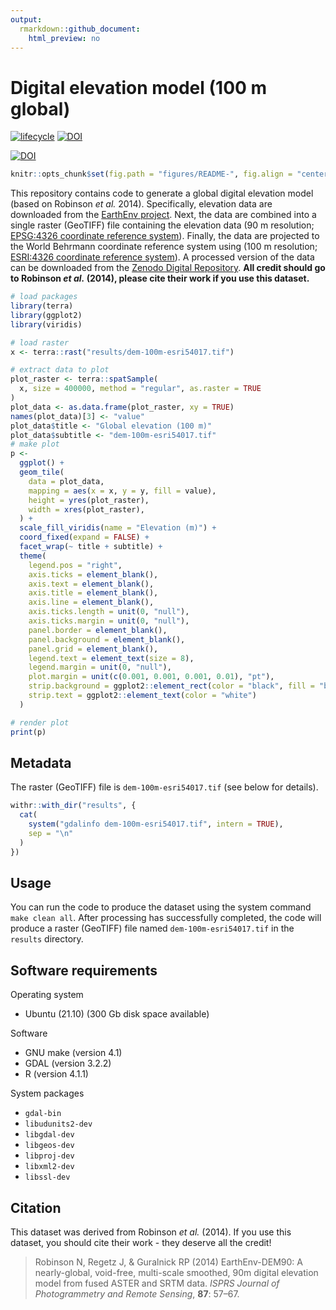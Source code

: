 ```yaml
---
output:
  rmarkdown::github_document:
    html_preview: no
---
```


<!--- README.md is generated from README.Rmd. Please edit that file -->

# Digital elevation model (100 m global)

[![lifecycle](https://img.shields.io/badge/Lifecycle-stable-brightgreen.svg)](https://lifecycle.r-lib.org/articles/stages.html)
[![DOI](https://img.shields.io/badge/DOI-10.5281/zenodo.5719982-blue.svg)](https://doi.org/10.5281/zenodo.5719982)

[![DOI](https://zenodo.org/badge/430568284.svg)](https://doi.org/10.5281/zenodo.5719982)

```r
knitr::opts_chunk$set(fig.path = "figures/README-", fig.align = "center")
```

This repository contains code to generate a global digital elevation model (based on Robinson *et al.* 2014). Specifically, elevation data are downloaded from the [EarthEnv project](https://www.earthenv.org/DEM.html). Next, the data are combined into a single raster (GeoTIFF) file containing the elevation data (90 m resolution; [EPSG:4326 coordinate reference system](https://epsg.io/4326)). Finally, the data are projected to the World Behrmann coordinate reference system using (100 m resolution; [ESRI:4326 coordinate reference system](https://epsg.io/54017)). A processed version of the data can be downloaded from the [Zenodo Digital Repository](https://doi.org/10.5281/zenodo.5719982). **All credit should go to Robinson *et al.* (2014), please cite their work if you use this dataset.**

```r
# load packages
library(terra)
library(ggplot2)
library(viridis)

# load raster
x <- terra::rast("results/dem-100m-esri54017.tif")

# extract data to plot
plot_raster <- terra::spatSample(
  x, size = 400000, method = "regular", as.raster = TRUE
)
plot_data <- as.data.frame(plot_raster, xy = TRUE)
names(plot_data)[3] <- "value"
plot_data$title <- "Global elevation (100 m)"
plot_data$subtitle <- "dem-100m-esri54017.tif"
# make plot
p <-
  ggplot() +
  geom_tile(
    data = plot_data,
    mapping = aes(x = x, y = y, fill = value),
    height = yres(plot_raster),
    width = xres(plot_raster),
  ) +
  scale_fill_viridis(name = "Elevation (m)") +
  coord_fixed(expand = FALSE) +
  facet_wrap(~ title + subtitle) +
  theme(
    legend.pos = "right",
    axis.ticks = element_blank(),
    axis.text = element_blank(),
    axis.title = element_blank(),
    axis.line = element_blank(),
    axis.ticks.length = unit(0, "null"),
    axis.ticks.margin = unit(0, "null"),
    panel.border = element_blank(),
    panel.background = element_blank(),
    panel.grid = element_blank(),
    legend.text = element_text(size = 8),
    legend.margin = unit(0, "null"),
    plot.margin = unit(c(0.001, 0.001, 0.001, 0.01), "pt"),
    strip.background = ggplot2::element_rect(color = "black", fill = "black"),
    strip.text = ggplot2::element_text(color = "white")
  )

# render plot
print(p)
```

## Metadata

The raster (GeoTIFF) file is `dem-100m-esri54017.tif` (see below for details).

```r
withr::with_dir("results", {
  cat(
    system("gdalinfo dem-100m-esri54017.tif", intern = TRUE),
    sep = "\n"
  )
})
```

## Usage

You can run the code to produce the dataset using the system command `make clean all`. After processing has successfully completed, the code will produce a raster (GeoTIFF) file named `dem-100m-esri54017.tif` in the `results` directory.

## Software requirements

Operating system

* Ubuntu (21.10) (300 Gb disk space available)

Software

* GNU make (version 4.1)
* GDAL (version 3.2.2)
* R (version 4.1.1)

System packages

* `gdal-bin`
* `libudunits2-dev`
* `libgdal-dev`
* `libgeos-dev`
* `libproj-dev`
* `libxml2-dev`
* `libssl-dev`

## Citation

This dataset was derived from Robinson *et al.* (2014). If you use this dataset, you should cite their work - they deserve all the credit!

> Robinson N, Regetz J, & Guralnick RP (2014) EarthEnv-DEM90: A nearly-global, void-free, multi-scale smoothed, 90m digital elevation model from fused ASTER and SRTM data. *ISPRS Journal of Photogrammetry and Remote Sensing*, **87**: 57--67.
